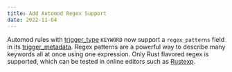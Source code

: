```yaml
---
title: Add Automod Regex Support
date: 2022-11-04
---
```


Automod rules with [trigger_type](#DOCS_RESOURCES_AUTO_MODERATION/auto-moderation-rule-object-trigger-types) `KEYWORD` now support
a `regex_patterns` field in its [trigger_metadata](#DOCS_RESOURCES_AUTO_MODERATION/auto-moderation-rule-object-trigger-types).
Regex patterns are a powerful way to describe many keywords all at once using one expression. Only Rust flavored regex is supported, which can be tested in online editors such as [Rustexp](https://rustexp.lpil.uk/).